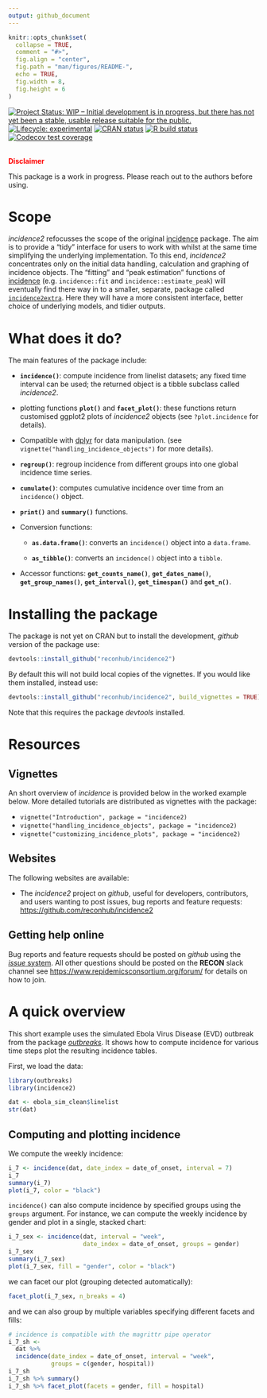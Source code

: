 ```yaml
---
output: github_document
---
```


```r
knitr::opts_chunk$set(
  collapse = TRUE,
  comment = "#>",
  fig.align = "center",
  fig.path = "man/figures/README-",
  echo = TRUE,
  fig.width = 8,
  fig.height = 6
)

```

<!-- badges: start -->
[![Project Status: WIP – Initial development is in progress, but there has not yet been a stable, usable release suitable for the public.](https://www.repostatus.org/badges/latest/wip.svg)](https://www.repostatus.org/#wip)
[![Lifecycle: experimental](https://img.shields.io/badge/lifecycle-experimental-orange.svg)](https://www.tidyverse.org/lifecycle/#experimental)
[![CRAN status](https://www.r-pkg.org/badges/version/incidence2)](https://CRAN.R-project.org/package=incidence2)
[![R build status](https://github.com/reconhub/incidence2/workflows/R-CMD-check/badge.svg)](https://github.com/reconhub/incidence2/actions)
[![Codecov test coverage](https://codecov.io/gh/reconhub/incidence2/branch/master/graph/badge.svg)](https://codecov.io/gh/reconhub/incidence2?branch=master)
<!-- badges: end -->

<br>
**<span style="color: red;">Disclaimer</span>**

This package is a work in progress. Please reach out to the
authors before using.


# Scope

*incidence2* refocusses the scope of the original
[incidence](https://github.com/reconhub/incidence) package.  The aim is to
provide a "tidy" interface for users to work with whilst at the same time
simplifying the underlying implementation. To this end, *incidence2* 
concentrates only on the initial data handling, calculation and graphing of 
incidence objects. The "fitting" and "peak estimation" functions of 
[incidence](https://github.com/reconhub/incidence) (e.g. `incidence::fit` and
`incidence::estimate_peak`) will eventually find there way in to a smaller,
separate, package called
[`incidence2extra`](https://github.com/reconhub/incidence2extra).  Here they
will have a more consistent interface, better choice of underlying models, and
tidier outputs. 


# What does it do?

The main features of the package include:

- **`incidence()`**: compute incidence from linelist datasets; any fixed
  time interval can be used; the returned object is a tibble subclass called
  *incidence2*.

- plotting functions **`plot()`** and **`facet_plot()`**: these functions
  return customised ggplot2 plots of *incidence2* objects 
  (see `?plot.incidence` for details).

- Compatible with [dplyr](https://dplyr.tidyverse.org/) for data manipulation.
  (see `vignette("handling_incidence_objects")` for more details).

- **`regroup()`**: regroup incidence from different groups into one global incidence
  time series.

- **`cumulate()`**: computes cumulative incidence over time from an `incidence()`
  object.

- **`print()`** and **`summary()`** functions.

- Conversion functions:
    
    - **`as.data.frame()`**: converts an `incidence()` object into a `data.frame`.
    
    - **`as_tibble()`**: converts an `incidence()` object into a `tibble`.

- Accessor functions: **`get_counts_name()`**, **`get_dates_name()`**,
  **`get_group_names()`**, **`get_interval()`**, **`get_timespan()`** and
  **`get_n()`**.


# Installing the package

The package is not yet on CRAN but to install the development, *github* version
of the package use:

```r
devtools::install_github("reconhub/incidence2")
```

By default this will not build local copies of the vignettes. If you would like
them installed, instead use:

```r
devtools::install_github("reconhub/incidence2", build_vignettes = TRUE)
```

Note that this requires the package *devtools* installed.

# Resources

## Vignettes

An short overview of *incidence* is provided below in the worked example below.
More detailed tutorials are distributed as vignettes with the package:

* `vignette("Introduction", package = "incidence2)`
* `vignette("handling_incidence_objects", package = "incidence2)`
* `vignette("customizing_incidence_plots", package = "incidence2)`

## Websites

The following websites are available:

- The *incidence2* project on *github*, useful for developers, contributors, and users wanting to post issues, bug reports and feature requests: <br>
<https://github.com/reconhub/incidence2>

## Getting help online

Bug reports and feature requests should be posted on *github* using the [*issue* system](https://github.com/reconhub/incidence/issues). All other questions
should be posted on the **RECON** slack channel see 
<https://www.repidemicsconsortium.org/forum/> for details on how to join.


# A quick overview

This short example uses the simulated Ebola Virus Disease (EVD) outbreak from
the package [*outbreaks*](https://github.com/reconhub/outbreaks). It shows how
to compute incidence for various time steps plot the resulting incidence tables.

First, we load the data:

```r
library(outbreaks)
library(incidence2)

dat <- ebola_sim_clean$linelist
str(dat)
```

## Computing and plotting incidence

We compute the weekly incidence:

```r
i_7 <- incidence(dat, date_index = date_of_onset, interval = 7)
i_7
summary(i_7)
plot(i_7, color = "black")
```

`incidence()` can also compute incidence by specified groups using the `groups`
argument. For instance, we can compute the weekly incidence by gender and plot
in a single, stacked chart:

```r
i_7_sex <- incidence(dat, interval = "week", 
                     date_index = date_of_onset, groups = gender)
i_7_sex
summary(i_7_sex)
plot(i_7_sex, fill = "gender", color = "black")
```

we can facet our plot (grouping detected automatically):

```r
facet_plot(i_7_sex, n_breaks = 4)
```

and we can also group by multiple variables specifying different facets and 
fills:

```r
# incidence is compatible with the magrittr pipe operator
i_7_sh <- 
  dat %>% 
  incidence(date_index = date_of_onset, interval = "week", 
            groups = c(gender, hospital))
i_7_sh
i_7_sh %>% summary()
i_7_sh %>% facet_plot(facets = gender, fill = hospital)
```


